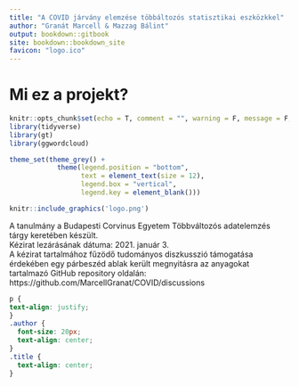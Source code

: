 ```yaml
---
title: "A COVID járvány elemzése többáltozós statisztikai eszközkkel"
author: "Granát Marcell & Mazzag Bálint"
output: bookdown::gitbook
site: bookdown::bookdown_site
favicon: "logo.ico"
---
```


# Mi ez a projekt? {#index}

```r
knitr::opts_chunk$set(echo = T, comment = "", warning = F, message = F, cache = T, error = T)
library(tidyverse)
library(gt)
library(ggwordcloud)

theme_set(theme_grey() + 
            theme(legend.position = "bottom", 
                  text = element_text(size = 12), 
                  legend.box = "vertical", 
                  legend.key = element_blank()))
```

```r
knitr::include_graphics('logo.png')
```


A tanulmány a Budapesti Corvinus Egyetem Többváltozós adatelemzés tárgy keretében készült.\
Kézirat lezárásának dátuma: 2021. január 3.\
A kézirat tartalmához fűzödő tudományos diszkusszió támogatása érdekében egy párbeszéd ablak került megnyitásra az anyagokat tartalmazó GitHub repository oldalán: https://github.com/MarcellGranat/COVID/discussions



```css
p {
text-align: justify;
}
.author {
  font-size: 20px;
  text-align: center;
} 
.title {
  text-align: center;
}
```